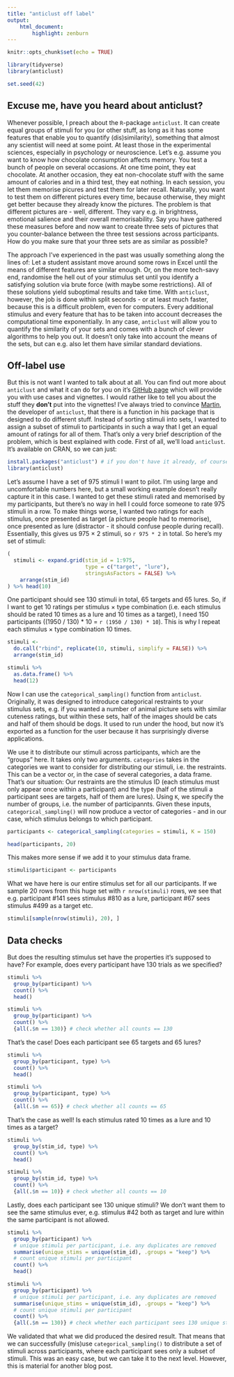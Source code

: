 ```yaml
---
title: "anticlust off label"
output: 
    html_document:
        highlight: zenburn
---
```


```r
knitr::opts_chunk$set(echo = TRUE)

library(tidyverse)
library(anticlust)

set.seed(42)
```

## Excuse me, have you heard about anticlust?
Whenever possible, I preach about the `R`-package `anticlust`.
It can create equal groups of stimuli for you (or other stuff, as long as it has some features that enable you to quantify (dis)similarity), something that almost any scientist will need at some point.
At least those in the experimental sciences, especially in psychology or neuroscience.
Let's e.g. assume you want to know how chocolate consumption affects memory.
You test a bunch of people on several occasions.
At one time point, they eat chocolate.
At another occasion, they eat non-chocolate stuff with the same amount of calories and in a third test, they eat nothing.
In each session, you let them memorise picures and test them for later recall.
Naturally, you want to test them on different pictures every time, because otherwise, they might get better because they already know the pictures.
The problem is that different pictures are - well, different.
They vary e.g. in brightness, emotional salience and their overall memorisability.
Say you have gathered these measures before and now want to create three sets of pictures that you counter-balance between the three test sessions across participants.
How do you make sure that your three sets are as similar as possible?

The approach I've experienced in the past was usually something along the lines of: Let a student assistant move around some rows in Excel until the means of different features are similar enough.
Or, on the more tech-savy end, randomise the hell out of your stimulus set until you identify a satisfying solution via brute force (with maybe some restrictions).
All of these solutions yield suboptimal results and take time.
With `anticlust`, however, the job is done within split seconds - or at least much faster, because this is a difficult problem, even for computers.
Every additional stimulus and every feature that has to be taken into account decreases the computational time exponentially.
In any case, `anticlust` will allow you to quantify the similarity of your sets and comes with a bunch of clever algorithms to help you out.
It doesn't only take into account the means of the sets, but can e.g. also let them have similar standard deviations.

## Off-label use
But this is not want I wanted to talk about at all.
You can find out more about `anticlust` and what it can do for you on it's [GitHub page](https://github.com/m-Py/anticlust) which will provide you with use cases and vignettes.
I would rather like to tell you about the stuff they **don't** put into the vignettes!
I've always tried to convince [Martin](https://twitter.com/MPapenberg), the developer of `anticlust`, that there is a function in his package that is designed to do different stuff.
Instead of sorting stimuli into sets, I wanted to assign a subset of stimuli to participants in such a way that I get an equal amount of ratings for all of them.
That's only a very brief description of the problem, which is best explained with code.
First of all, we'll load `anticlust`.
It's available on CRAN, so we can just:

```r
install.packages("anticlust") # if you don't have it already, of course
library(anticlust)
```

Let's assume I have a set of 975 stimuli I want to pilot.
I'm using large and uncomfortable numbers here, but a small working example doesn't really capture it in this case.
I wanted to get these stimuli rated and memorised by my participants, but there's no way in hell I could force someone to rate 975 stimuli in a row.
To make things worse, I wanted two ratings for each stimulus, once presented as target (a picture people had to memorise), once presented as lure (distractor - it should confuse people during recall).
Essentially, this gives us 975 $\times$ 2 stimuli, so `r 975 * 2` in total.
So here's my set of stimuli:

```r
(
  stimuli <- expand.grid(stim_id = 1:975,
                         type = c("target", "lure"),
                         stringsAsFactors = FALSE) %>% 
    arrange(stim_id)
) %>% head(10)
```

One participant should see 130 stimuli in total, 65 targets and 65 lures.
So, if I want to get 10 ratings per stimulus $\times$ type combination (i.e. each stimulus should be rated 10 times as a lure and 10 times as a target), I need 150 participants ((1950 / 130) * 10 = `r (1950 / 130) * 10`).
This is why I repeat each stimulus $\times$ type combination 10 times.

```r
stimuli <- 
  do.call("rbind", replicate(10, stimuli, simplify = FALSE)) %>% 
  arrange(stim_id)
```

```r
stimuli %>% 
  as.data.frame() %>% 
  head(12)
```

Now I can use the `categorical_sampling()` function from `anticlust`.
Originally, it was designed to introduce categorical restraints to your stimulus sets, e.g. if you wanted a number of animal picture sets with similar cuteness ratings, but within these sets, half of the images should be cats and half of them should be dogs.
It used to run under the hood, but now it's exported as a function for the user because it has surprisingly diverse applications.

We use it to distribute our stimuli across participants, which are the "groups" here.
It takes only two arguments.
`categories` takes in the categories we want to consider for distributing our stimuli, i.e. the restraints.
This can be a vector or, in the case of several categories, a data frame.
That's our situation: Our restraints are the stimulus ID (each stimulus must only appear once within a participant) and the type (half of the stimuli a participant sees are targets, half of them are lures).
Using `K`, we specify the number of groups, i.e. the number of participannts.
Given these inputs, `categorical_sampling()` will now produce a vector of categories - and in our case, which stimulus belongs to which participant.

```r
participants <- categorical_sampling(categories = stimuli, K = 150)
```

```r
head(participants, 20)
```

This makes more sense if we add it to your stimulus data frame.

```r
stimuli$participant <- participants
```

What we have here is our entire stimulus set for all our participants.
If we sample 20 rows from this huge set with `r nrow(stimuli)` rows, we see that e.g. participant #141 sees stimulus #810 as a lure, participant #67 sees stimulus #499 as a target etc.

```r
stimuli[sample(nrow(stimuli), 20), ]
```

## Data checks
But does the resulting stimulus set have the properties it's supposed to have?
For example, does every participant have 130 trials as we specified?

```r
stimuli %>% 
  group_by(participant) %>% 
  count() %>% 
  head()
```

```r
stimuli %>% 
  group_by(participant) %>% 
  count() %>% 
  {all(.$n == 130)} # check whether all counts == 130
```

That's the case!
Does each participant see 65 targets and 65 lures?

```r
stimuli %>% 
  group_by(participant, type) %>% 
  count() %>% 
  head()
```


```r
stimuli %>% 
  group_by(participant, type) %>% 
  count() %>% 
  {all(.$n == 65)} # check whether all counts == 65
```

That's the case as well!
Is each stimulus rated 10 times as a lure and 10 times as a target?

```r
stimuli %>% 
  group_by(stim_id, type) %>% 
  count() %>% 
  head()
```

```r
stimuli %>% 
  group_by(stim_id, type) %>% 
  count() %>% 
  {all(.$n == 10)} # check whether all counts == 10 
```

Lastly, does each participant see 130 unique stimuli?
We don't want them to see the same stimulus ever, e.g. stimulus #42 both as target and lure within the same participant is not allowed.

```r
stimuli %>% 
  group_by(participant) %>% 
  # unique stimuli per participant, i.e. any duplicates are removed
  summarise(unique_stims = unique(stim_id), .groups = "keep") %>% 
  # count unique stimuli per participant
  count() %>% 
  head()
```

```r
stimuli %>% 
  group_by(participant) %>% 
  # unique stimuli per participant, i.e. any duplicates are removed
  summarise(unique_stims = unique(stim_id), .groups = "keep") %>% 
  # count unique stimuli per participant
  count() %>% 
  {all(.$n == 130)} # check whether each participant sees 130 unique stimuli
```

We validated that what we did produced the desired result.
That means that we can successfully (mis)use `categorical_sampling()` to distribute a set of stimuli across participants, where each participant sees only a subset of stimuli.
This was an easy case, but we can take it to the next level.
However, this is material for another blog post.
